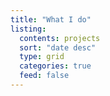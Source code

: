 ```yaml
---
title: "What I do"
listing:
  contents: projects
  sort: "date desc"
  type: grid
  categories: true
  feed: false
---
```

